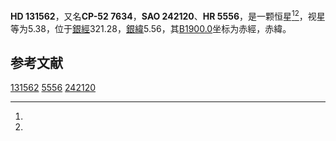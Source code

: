 {{Starbox begin
| name = HD 131562
}}
{{Starbox observe
| epoch = [[J2000.0|J2000.0]]
| constell = {{星座名待查}}<ref name=SIMBAD>{{cite web
 | url=http://simbad.u-strasbg.fr/simbad/sim-id?Ident=HR+5556
 | title =Pulsating variable Star
 | publisher=Centre de Données astronomiques de Strasbourg
 | work=SIMBAD
 | accessdate=2012-07-13}}</ref><ref name=DATA>{{cite web
 | url=http://vizier.u-strasbg.fr/viz-bin/VizieR-5?-out.add=.&-source=5050&-corr=PK=HR&-out.max=9999&HR=5556
 | title=VizieR Detailed Page
 | accessdate=2012-07-13
 | archive-date=2016-03-05
 | archive-url=https://web.archive.org/web/20160305002848/http://vizier.u-strasbg.fr/viz-bin/VizieR-5?-out.add=.&-source=5050&-corr=PK=HR&-out.max=9999&HR=5556
 | dead-url=no
 }}</ref>
| 星官 = 
| ra = {{RA|14|56|17.3}}<ref name=SIMBAD /><ref name=DATA />
| dec = {{DEC|-52|48|35}}<ref name=SIMBAD /><ref name=DATA />
| appmag_v = 5.38<ref name=SIMBAD /><ref name=DATA />
}}
{{Starbox character
| class = A2III<ref name=SIMBAD /><ref name=DATA />
| b-v = 0.13<ref name=SIMBAD /><ref name=DATA />
| u-b = <ref name=SIMBAD /><ref name=DATA />
| r-i = <ref name=SIMBAD /><ref name=DATA />
| variable = 
}}
{{Starbox astrometry
| radial_v = 
| prop_mo_ra = 7
| parallax = 
| p_error = 
}}
{{Starbox catalog
| names =CP-52 7634，[[SAO星表|SAO]] 242120，[[HD星表|HD]] 131562，[[HR星表|HR]] 5556}}
{{Starbox reference |Simbad=HR+5556}}
{{Starbox end}}

'''HD 131562'''，又名'''CP-52 7634'''，'''SAO 242120'''、'''HR 5556'''，是一颗恒星<ref name=SIMBAD /><ref name=DATA />，视星等为5.38，位于[[銀道座標系|銀經]]321.28，[[銀道座標系|銀緯]]5.56，其[[B1900.0|B1900.0]]坐标为赤經{{RA|14|49|9.9}}，赤緯{{DEC|-52|5.56|13}}。

== 参考文献 ==
{{reflist}}

{{star-stub}}

[[Category:HD和HDE天體|131562]]
[[Category:HR天體|5556]]
[[Category:SAO天體|242120]]